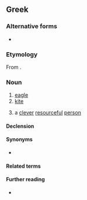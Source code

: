 {{also|ἀετός|Αετός}}
==Greek==

===Alternative forms===
* {{l|el|αϊτός|g=m}}

===Etymology===
From {{inh|el|grc|ἀετός||eagle, omen}}.

===Noun===
{{el-noun|m|αετοί}}

# [[eagle]]
# [[kite]] {{qualifier|toy}}
# {{lb|el|figuratively}} a [[clever]] [[resourceful]] [[person]]

====Declension====
{{el-nM-ος-οι-1|αετ}}

====Synonyms====
* {{sense|toy}} {{l|el|χαρταετός|g=m}}

====Related terms====
{{col2|el|sort=0
|{{l|el|αέτειος|t=aquiline}}
|{{l|el|αετίσιος|t=eagle, aquiline}}
|{{l|el|αετονύχης|g=m|t=cunning cheat}}
|{{l|el|αετόπουλο|g=n|t=eaglet}}
|{{l|el|αετοφωλιά|g=f|t=eyrie, eagle's nest}}
|{{l|el|αλιάετος|g=m|t=sea eagle}}
|{{l|el|θαλασσαετός|g=m|t=sea eagle}}
|{{l|el|χαρταετός|g=m|t=toy kite}}
|{{l|el|ψαραετός|g=m|t=osprey, fish eagle}}
}}

====Further reading====
* {{pedia|lang=el}}

{{topics|el|Birds|Birds of prey|Toys}}